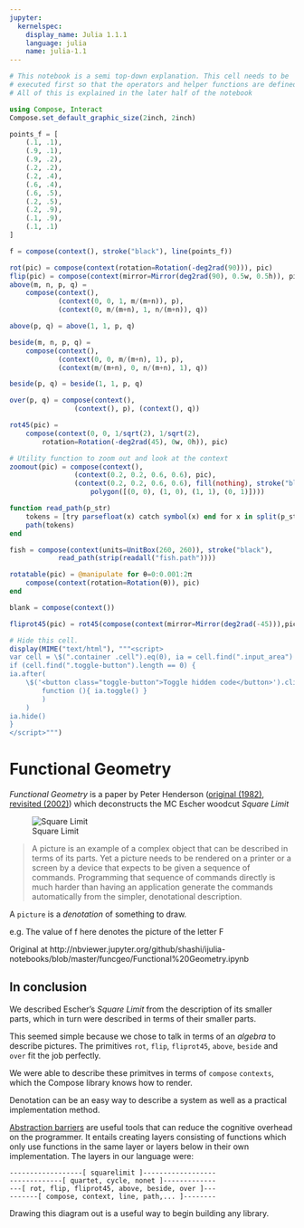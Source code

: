 ---
jupyter:
  kernelspec:
    display_name: Julia 1.1.1
    language: julia
    name: julia-1.1
---

```{julia}
# This notebook is a semi top-down explanation. This cell needs to be
# executed first so that the operators and helper functions are defined
# All of this is explained in the later half of the notebook

using Compose, Interact
Compose.set_default_graphic_size(2inch, 2inch)

points_f = [
    (.1, .1),
    (.9, .1),
    (.9, .2),
    (.2, .2),
    (.2, .4),
    (.6, .4),
    (.6, .5),
    (.2, .5),
    (.2, .9),
    (.1, .9),
    (.1, .1)
]

f = compose(context(), stroke("black"), line(points_f))

rot(pic) = compose(context(rotation=Rotation(-deg2rad(90))), pic)
flip(pic) = compose(context(mirror=Mirror(deg2rad(90), 0.5w, 0.5h)), pic)
above(m, n, p, q) =
    compose(context(),
            (context(0, 0, 1, m/(m+n)), p),
            (context(0, m/(m+n), 1, n/(m+n)), q))

above(p, q) = above(1, 1, p, q)

beside(m, n, p, q) =
    compose(context(),
            (context(0, 0, m/(m+n), 1), p),
            (context(m/(m+n), 0, n/(m+n), 1), q))

beside(p, q) = beside(1, 1, p, q)

over(p, q) = compose(context(),
                (context(), p), (context(), q))

rot45(pic) =
    compose(context(0, 0, 1/sqrt(2), 1/sqrt(2),
        rotation=Rotation(-deg2rad(45), 0w, 0h)), pic)

# Utility function to zoom out and look at the context
zoomout(pic) = compose(context(),
                (context(0.2, 0.2, 0.6, 0.6), pic),
                (context(0.2, 0.2, 0.6, 0.6), fill(nothing), stroke("black"), strokedash([0.5mm, 0.5mm]),
                    polygon([(0, 0), (1, 0), (1, 1), (0, 1)])))

function read_path(p_str)
    tokens = [try parsefloat(x) catch symbol(x) end for x in split(p_str, r"[\s,]+")]
    path(tokens)
end

fish = compose(context(units=UnitBox(260, 260)), stroke("black"),
            read_path(strip(readall("fish.path"))))

rotatable(pic) = @manipulate for θ=0:0.001:2π
    compose(context(rotation=Rotation(θ)), pic)
end

blank = compose(context())

fliprot45(pic) = rot45(compose(context(mirror=Mirror(deg2rad(-45))),pic))

# Hide this cell.
display(MIME("text/html"), """<script>
var cell = \$(".container .cell").eq(0), ia = cell.find(".input_area")
if (cell.find(".toggle-button").length == 0) {
ia.after(
    \$('<button class="toggle-button">Toggle hidden code</button>').click(
        function (){ ia.toggle() }
        )
    )
ia.hide()
}
</script>""")
```

# Functional Geometry
*Functional Geometry* is a paper by Peter Henderson ([original (1982)](users.ecs.soton.ac.uk/peter/funcgeo.pdf), [revisited (2002)](https://cs.au.dk/~hosc/local/HOSC-15-4-pp349-365.pdf)) which deconstructs the MC Escher woodcut *Square Limit*

![Square Limit](http://i.imgur.com/LjRzmNM.png)


> A picture is an example of a complex object that can be described in terms of its parts.
Yet a picture needs to be rendered on a printer or a screen by a device that expects to
be given a sequence of commands. Programming that sequence of commands directly is
much harder than having an application generate the commands automatically from the
simpler, denotational description.


A `picture` is a *denotation* of something to draw.

e.g. The value of f here denotes the picture of the letter F


Original at http://nbviewer.jupyter.org/github/shashi/ijulia-notebooks/blob/master/funcgeo/Functional%20Geometry.ipynb


## In conclusion

We described Escher's *Square Limit* from the description of its smaller parts, which in turn were described in terms of their smaller parts.

This seemed simple because we chose to talk in terms of an *algebra* to describe pictures. The primitives `rot`, `flip`, `fliprot45`, `above`, `beside` and `over` fit the job perfectly.

We were able to describe these primitves in terms of `compose` `contexts`, which the Compose library knows how to render.

Denotation can be an easy way to describe a system as well as a practical implementation method.

[Abstraction barriers](https://mitpress.mit.edu/sicp/full-text/sicp/book/node29.html) are useful tools that can reduce the cognitive overhead on the programmer. It entails creating layers consisting of functions which only use functions in the same layer or layers below in their own implementation. The layers in our language were:

    ------------------[ squarelimit ]------------------
    -------------[ quartet, cycle, nonet ]-------------
    ---[ rot, flip, fliprot45, above, beside, over ]---
    -------[ compose, context, line, path,... ]--------
    
Drawing this diagram out is a useful way to begin building any library.

